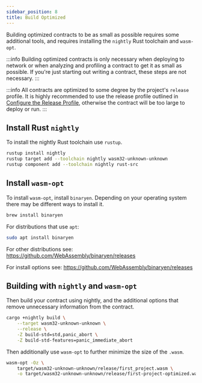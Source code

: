 ```yaml
---
sidebar_position: 8
title: Build Optimized
---
```



Building optimized contracts to be as small as possible requires some additional
tools, and requires installing the `nightly` Rust toolchain and `wasm-opt`.

:::info
Building optimized contracts is only necessary when deploying to network or when
analyzing and profiling a contract to get it as small as possible. If you're
just starting out writing a contract, these steps are not necessary.
:::

:::info
All contracts are optimized to some degree by the project's `release` profile.
It is highly recommended to use the release profile outlined in [Configure the
Release Profile], otherwise the contract will be too large to deploy or run.
:::

[Configure the Release Profile]: create-a-project#configure-the-release-profile

## Install Rust `nightly`

To install the nightly Rust toolchain use `rustup`.

```sh
rustup install nightly
rustup target add --toolchain nightly wasm32-unknown-unknown
rustup component add --toolchain nightly rust-src
```

## Install `wasm-opt`

To install `wasm-opt`, install `binaryen`. Depending on your operating system
there may be different ways to install it.

<Tabs>
<TabItem value="macos" label="macOS" default>

```sh
brew install binaryen
```

</TabItem>
<TabItem value="linux" label="Linux">

For distributions that use `apt`:

```sh
sudo apt install binaryen
```

For other distributions see:  
https://github.com/WebAssembly/binaryen/releases

</TabItem>
<TabItem value="windows" label="Windows">

For install options see:
https://github.com/WebAssembly/binaryen/releases

</TabItem>
</Tabs>

## Building with `nightly` and `wasm-opt`

Then build your contract using nightly, and the additional options that remove
unnecessary information from the contract.

```sh
cargo +nightly build \
    --target wasm32-unknown-unknown \
    --release \
    -Z build-std=std,panic_abort \
    -Z build-std-features=panic_immediate_abort
```

Then additionally use `wasm-opt` to further minimize the size of the `.wasm`.

```sh
wasm-opt -Oz \
    target/wasm32-unknown-unknown/release/first_project.wasm \
    -o target/wasm32-unknown-unknown/release/first-project-optimized.wasm
```
